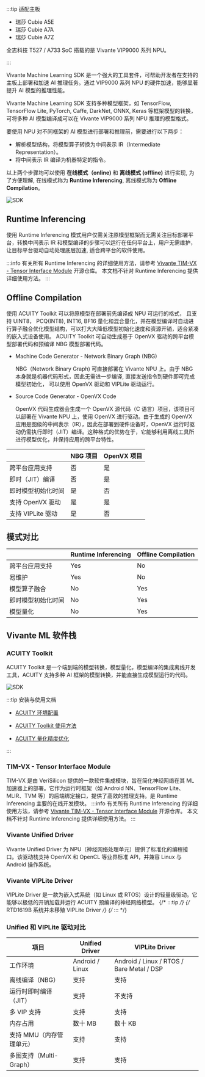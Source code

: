 :::tip 适配主板

- 瑞莎 Cubie A5E
- 瑞莎 Cubie A7A
- 瑞莎 Cubie A7Z

全志科技 T527 / A733 SoC 搭载的是 Vivante VIP9000 系列 NPU。

:::

Vivante Machine Learning SDK 是一个强大的工具套件，可帮助开发者在支持的主板上部署和加速 AI 推理任务。通过 VIP9000 系列 NPU 的硬件加速，能够显著提升 AI 模型的推理性能。

Vivante Machine Learning SDK 支持多种模型框架，如 TensorFlow, TensorFlow Lite, PyTorch, Caffe, DarkNet, ONNX, Keras 等框架模型的转换，可将多种 AI 模型编译成可以在 Vivante VIP9000 系列 NPU 推理的模型格式。

要使用 NPU 对不同框架的 AI 模型进行部署和推理前，需要进行以下两步：

- 解析模型结构，将模型算子转换为中间表示 IR（Intermediate Representation）。
- 将中间表示 IR 编译为机器特定的指令。

以上两个步骤均可以使用 **在线模式（online)** 和 **离线模式 (offline)** 进行实现, 为了方便理解, 在线模式称为 **Runtime Inferencing**, 离线模式称为 **Offline Compilation**。

![SDK](/img/e/e54c/rs400_npu_1.webp)

## Runtime Inferencing

使用 Runtime Inferencing 模式用户仅需关注原模型框架而无需关注目标部署平台，转换中间表示 IR 和模型编译的步骤可以运行在任何平台上，用户无需维护，让目标平台驱动自动处理底层加速,
适合跨平台的软件使用。

:::info
有关所有 Runtime Inferencing 的详细使用方法，请参考 [Vivante TIM-VX - Tensor Interface Module](https://github.com/VeriSilicon/TIM-VX) 开源仓库。
本文档不针对 Runtime Inferencing 提供详细使用方法。
:::

## Offline Compilation

使用 ACUITY Toolkit 可以将原模型在部署前先编译成 NPU 可运行的格式，
且支持 UINT8， PCQ(INT8), INT16, BF16 量化和混合量化，并在模型编译时自动进行算子融合优化模型结构，可以打大大降低模型初始化速度和资源开销，适合紧凑的嵌入式设备使用。
ACUITY Toolkit 可自动生成基于 OpenVX 驱动的跨平台模型部署代码和预编译 NBG 模型部署代码。

- Machine Code Generator - Network Binary Graph (NBG)

  NBG（Network Binary Graph) 可直接部署在 Vivante NPU 上。由于 NBG 本身就是机器代码形式，因此无需进一步编译, 直接发送指令到硬件即可完成模型初始化， 可以使用 OpenVX 驱动和 VIPLite 驱动运行。

- Source Code Generator - OpenVX Code

  OpenVX 代码生成器会生成一个 OpenVX 源代码（C 语言）项目，该项目可以部署在 Vivante NPU 上，使用 OpenVX 进行驱动。由于生成的 OpenVX 应用是图级的中间表示（IR），因此在部署到硬件设备时，OpenVX 运行时驱动仍需执行即时（JIT）编译。这种格式的优势在于，它能够利用离线工具所进行模型优化，并保持应用的跨平台特性。

|                    | NBG 项目 | OpenVX 项目 |
| ------------------ | -------- | ----------- |
| 跨平台应用支持     | 否       | 是          |
| 即时（JIT）编译    | 否       | 是          |
| 即时模型初始化时间 | 是       | 否          |
| 支持 OpenVX 驱动   | 是       | 是          |
| 支持 VIPLite 驱动  | 是       | 否          |

## 模式对比

|                    | Runtime Inferencing | Offline Compilation |
| ------------------ | ------------------- | ------------------- |
| 跨平台应用支持     | Yes                 | No                  |
| 易维护             | Yes                 | No                  |
| 模型算子融合       | No                  | Yes                 |
| 即时模型初始化时间 | No                  | Yes                 |
| 模型量化           | No                  | Yes                 |

## Vivante ML 软件栈

### ACUITY Toolkit

ACUITY Toolkit 是一个端到端的模型转换，模型量化，模型编译的集成离线开发工具，ACUITY 支持多种 AI 框架的模型转换，并能直接生成模型运行的代码。

![SDK](/img/e/e54c/rs400_npu_2.webp)

:::tip 安装与使用文档

- [ACUITY 环境配置](./cubie_acuity_env)

- [ACUITY Toolkit 使用方法](./cubie_acuity_usage)

- [ACUITY 量化精度优化](./cubie_quant_acc_improve)

:::

### TIM-VX - Tensor Interface Module

TIM-VX 是由 VeriSilicon 提供的一款软件集成模块，旨在简化神经网络在其 ML 加速器上的部署。它作为运行时框架（如 Android NN、TensorFlow Lite、MLIR、TVM 等）的后端绑定接口，提供了高效的推理支持。是 Runtime Inferencing 主要的在线开发模块。
:::info
有关所有 Runtime Inferencing 的详细使用方法，请参考 [Vivante TIM-VX - Tensor Interface Module](https://github.com/VeriSilicon/TIM-VX) 开源仓库。
本文档不针对 Runtime Inferencing 提供详细使用方法。
:::

### Vivante Unified Driver

Vivante Unified Driver 为 NPU（神经网络处理单元）提供了标准化的编程接口。该驱动栈支持 OpenVX 和 OpenCL 等业界标准 API，并兼容 Linux 与 Android 操作系统。

### Vivante VIPLite Driver

VIPLite Driver 是一款为嵌入式系统（如 Linux 或 RTOS）设计的轻量级驱动。它能够以极低的开销加载并运行 ACUITY 预编译的神经网络模型。
{/* :::tip */}
{/* RTD1619B 系统并未移殖 VIPLite Driver */}
{/* ::: */}

### Unified 和 VIPLite 驱动对比

| 项目                     | Unified Driver  | VIPLite Driver                            |
| ------------------------ | --------------- | ----------------------------------------- |
| 工作环境                 | Android / Linux | Android / Linux / RTOS / Bare Metal / DSP |
| 离线编译（NBG）          | 支持            | 支持                                      |
| 运行时即时编译（JIT）    | 支持            | 不支持                                    |
| 多 VIP 支持              | 支持            | 支持                                      |
| 内存占用                 | 数十 MB         | 数十 KB                                   |
| 支持 MMU（内存管理单元） | 支持            | 支持                                      |
| 多图支持（Multi-Graph）  | 支持            | 支持                                      |
